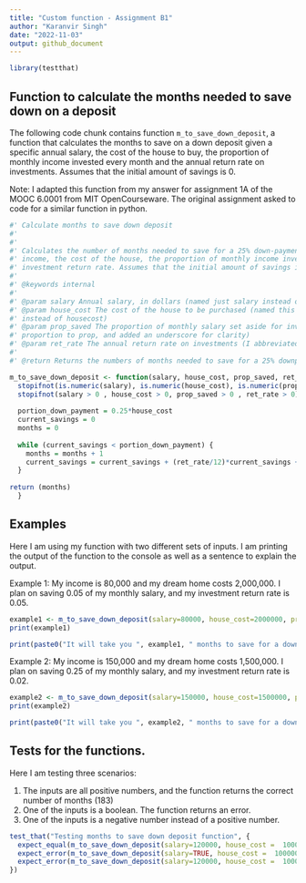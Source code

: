 ```yaml
---
title: "Custom function - Assignment B1"
author: "Karanvir Singh"
date: "2022-11-03"
output: github_document
---
```


```r
library(testthat)
```

## Function to calculate the months needed to save down on a deposit

The following code chunk contains function `m_to_save_down_deposit`, a function that calculates the months to save on a down deposit given a specific annual salary, the cost of the house to buy, the proportion of monthly income invested every month and the annual return rate on investments. Assumes that the initial amount of savings is 0.

Note: I adapted this function from my answer for assignment 1A of the MOOC 6.0001 from MIT OpenCourseware. The original assignment asked to code for a similar function in python. 

```r
#' Calculate months to save down deposit
#' 
#' 
#' Calculates the number of months needed to save for a 25% down-payment on a house, based on current
#' income, the cost of the house, the proportion of monthly income invested every month, and the annual
#' investment return rate. Assumes that the initial amount of savings is 0.
#'
#' @keywords internal
#'
#' @param salary Annual salary, in dollars (named just salary instead of ann_salary for simplicity)
#' @param house_cost The cost of the house to be purchased (named this way to make it easier to read     
#' instead of housecost)
#' @param prop_saved The proportion of monthly salary set aside for investment every month (I abbreviated 
#' proportion to prop, and added an underscore for clarity)
#' @param ret_rate The annual return rate on investments (I abbreviated return to ret for simplicity)
#'
#' @return Returns the numbers of months needed to save for a 25% downpayment on a house

m_to_save_down_deposit <- function(salary, house_cost, prop_saved, ret_rate){
  stopifnot(is.numeric(salary), is.numeric(house_cost), is.numeric(prop_saved), is.numeric(ret_rate))
  stopifnot(salary > 0 , house_cost > 0, prop_saved > 0 , ret_rate > 0)
  
  portion_down_payment = 0.25*house_cost
  current_savings = 0
  months = 0
  
  while (current_savings < portion_down_payment) {
    months = months + 1
    current_savings = current_savings + (ret_rate/12)*current_savings + prop_saved*(salary/12)
  }
  
return (months)
  }
```

## Examples

Here I am using my function with two different sets of inputs. I am printing the output of the function to the console as well as a sentence to explain the output.

Example 1: My income is 80,000 and my dream home costs 2,000,000. I plan on saving 0.05 of my monthly salary, and my investment return rate is 0.05.

```r
example1 <- m_to_save_down_deposit(salary=80000, house_cost=2000000, prop_saved=0.05, ret_rate=0.05)
print(example1)
```
```r
print(paste0("It will take you ", example1, " months to save for a downpayment on this house"))
```

Example 2: My income is 150,000 and my dream home costs 1,500,000. I plan on saving 0.25 of my monthly salary, and my investment return rate is 0.02.

```r
example2 <- m_to_save_down_deposit(salary=150000, house_cost=1500000, prop_saved=0.25, ret_rate=0.02)
print(example2)
```
```r
print(paste0("It will take you ", example2, " months to save for a downpayment on this house"))
```

## Tests for the functions.
Here I am testing three scenarios:

1) The inputs are all positive numbers, and the function returns the correct number of months (183)
2) One of the inputs is a boolean. The function returns an error.
3) One of the inputs is a negative number instead of a positive number. 

```r

test_that("Testing months to save down deposit function", {
  expect_equal(m_to_save_down_deposit(salary=120000, house_cost =  1000000, prop_saved = 0.10, ret_rate = 0.04), 183)
  expect_error(m_to_save_down_deposit(salary=TRUE, house_cost =  1000000, prop_saved = 0.10, ret_rate = 0.04))
  expect_error(m_to_save_down_deposit(salary=120000, house_cost =  1000000, prop_saved = -0.10, ret_rate = 0.04))
})
```

